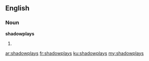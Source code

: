 ==English==

===Noun===
'''shadowplays'''

# {{plural of|[[shadowplay]]}}

[[ar:shadowplays]]
[[fr:shadowplays]]
[[ku:shadowplays]]
[[my:shadowplays]]